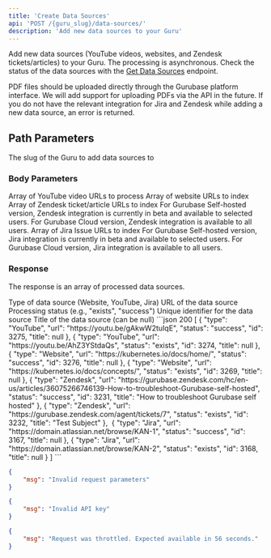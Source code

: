 ```yaml
---
title: 'Create Data Sources'
api: 'POST /{guru_slug}/data-sources/'
description: 'Add new data sources to your Guru'
---
```


Add new data sources (YouTube videos, websites, and Zendesk tickets/articles) to your Guru. The processing is asynchronous. Check the status of the data sources with the [Get Data Sources](/api-reference/endpoints/get-datasources) endpoint.

<Note>
PDF files should be uploaded directly through the Gurubase platform interface. We will add support for uploading PDFs via the API in the future.
</Note>

<Note>
If you do not have the relevant integration for Jira and Zendesk while adding a new data source, an error is returned.
</Note>

## Path Parameters

<ParamField path="guru_slug" type="string" required>
  The slug of the Guru to add data sources to
</ParamField>

### Body Parameters

<ParamField body="youtube_urls" type="string[]">
    Array of YouTube video URLs to process
</ParamField>

<ParamField body="website_urls" type="string[]">
    Array of website URLs to index
</ParamField>

<ParamField body="zendesk_urls" type="string[]">
    Array of Zendesk ticket/article URLs to index
    <Note>
      For Gurubase Self-hosted version, Zendesk integration is currently in beta and available to selected users.
      For Gurubase Cloud version, Zendesk integration is available to all users.
    </Note>
</ParamField>
<ParamField body="jira_urls" type="string[]">
    Array of Jira Issue URLs to index
    <Note>
      For Gurubase Self-hosted version, Jira integration is currently in beta and available to selected users.
      For Gurubase Cloud version, Jira integration is available to all users.
    </Note>
</ParamField>

### Response

The response is an array of processed data sources.

<ResponseField name="type" type="string">
  Type of data source (Website, YouTube, Jira)
</ResponseField>

<ResponseField name="url" type="string">
  URL of the data source
</ResponseField>

<ResponseField name="status" type="string">
  Processing status (e.g., "exists", "success")
</ResponseField>

<ResponseField name="id" type="number">
  Unique identifier for the data source
</ResponseField>

<ResponseField name="title" type="string">
  Title of the data source (can be null)
</ResponseField>

<ResponseExample>
```json 200
[
    {
        "type": "YouTube",
        "url": "https://youtu.be/gAkwW2tuIqE",
        "status": "success",
        "id": 3275,
        "title": null
    },
    {
        "type": "YouTube",
        "url": "https://youtu.be/AhZ3YStdaQs",
        "status": "exists",
        "id": 3274,
        "title": null
    },
    {
        "type": "Website",
        "url": "https://kubernetes.io/docs/home/",
        "status": "success",
        "id": 3276,
        "title": null
    },
    {
        "type": "Website",
        "url": "https://kubernetes.io/docs/concepts/",
        "status": "exists",
        "id": 3269,
        "title": null
    },
    {
        "type": "Zendesk",
        "url": "https://gurubase.zendesk.com/hc/en-us/articles/36075266746139-How-to-troubleshoot-Gurubase-self-hosted",
        "status": "success",
        "id": 3231,
        "title": "How to troubleshoot Gurubase self hosted"
    },
    {
        "type": "Zendesk",
        "url": "https://gurubase.zendesk.com/agent/tickets/7",
        "status": "exists",
        "id": 3232,
        "title": "Test Subject"
    },
    {
        "type": "Jira",
        "url": "https://domain.atlassian.net/browse/KAN-1",
        "status": "success",
        "id": 3167,
        "title": null
    },
    {
        "type": "Jira",
        "url": "https://domain.atlassian.net/browse/KAN-2",
        "status": "exists",
        "id": 3168,
        "title": null
    }    
]
```

```json 400
{
    "msg": "Invalid request parameters"
} 
```

```json 401
{
    "msg": "Invalid API key"
}
```

```json 429
{
    "msg": "Request was throttled. Expected available in 56 seconds."
}
```
</ResponseExample>
